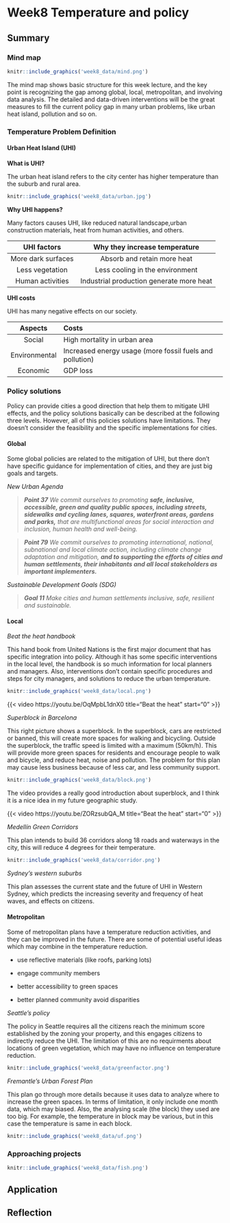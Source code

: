 # Week8 Temperature and policy

## Summary

### Mind map

```r
knitr::include_graphics('week8_data/mind.png') 
```

The mind map shows basic structure for this week lecture, and the key point is recognizing the gap among global, local, metropolitan, and involving data analysis. The detailed and data-driven interventions will be the great measures to fill the current policy gap in many urban problems, like urban heat island, pollution and so on.

### Temperature Problem Definition

#### Urban Heat Island (UHI)

**What is UHI?**

The urban heat island refers to the city center has higher temperature than the suburb and rural area.

```r
knitr::include_graphics('week8_data/urban.jpg') 
```

**Why UHI happens?**

Many factors causes UHI, like reduced natural landscape,urban construction materials, heat from human activities, and others.

|    UHI factors     |      Why they increase temperature       |
|:------------------:|:----------------------------------------:|
| More dark surfaces |       Absorb and retain more heat        |
|  Less vegetation   |     Less cooling in the environment      |
|  Human activities  | Industrial production generate more heat |

**UHI costs**

UHI has many negative effects on our society.

|    Aspects    | Costs                                                    |
|:-------------:|:---------------------------------------------------------|
|    Social     | High mortality in urban area                             |
| Environmental | Increased energy usage (more fossil fuels and pollution) |
|   Economic    | GDP loss                                                 |

### Policy solutions

Policy can provide cities a good direction that help them to mitigate UHI effects, and the policy solutions basically can be described at the following three levels. However, all of this policies solutions have limitations. They doesn't consider the feasibility and the specific implementations for cities.

#### Global

Some global policies are related to the mitigation of UHI, but there don't have specific guidance for implementation of cities, and they are just big goals and targets.

*New Urban Agenda*

> ***Point 37*** *We commit ourselves to promoting **safe, inclusive, accessible, green and quality public spaces, including streets, sidewalks and cycling lanes, squares, waterfront areas, gardens and parks,** that are multifunctional areas for social interaction and inclusion, human health and well-being.*

> ***Point 79*** *We commit ourselves to promoting international, national, subnational and local climate action, including climate change adaptation and mitigation, **and to supporting the efforts of cities and human settlements, their inhabitants and all local stakeholders as important implementers.***

*Sustainable Development Goals (SDG)*

> ***Goal 11*** *Make cities and human settlements inclusive, safe, resilient and sustainable.*

#### Local

*Beat the heat handbook*

This hand book from United Nations is the first major document that has specific integration into policy. Although it has some specific interventions in the local level, the handbook is so much information for local planners and managers. Also, interventions don't contain specific procedures and steps for city managers, and solutions to reduce the urban temperature.

```r
knitr::include_graphics('week8_data/local.png') 
```

{{< video https://youtu.be/OqMpbL1dnX0 title="Beat the heat" start="0" >}}

*Superblock in Barcelona*

This right picture shows a superblock. In the superblock, cars are restricted or banned, this will create more spaces for walking and bicycling. Outside the superblock, the traffic speed is limited with a maximum (50km/h). This will provide more green spaces for residents and encourage people to walk and bicycle, and reduce heat, noise and pollution. The problem for this plan may cause less business because of less car, and less community support.

```r
knitr::include_graphics('week8_data/block.png') 
```

The video provides a really good introduction about superblock, and I think it is a nice idea in my future geographic study.

{{< video https://youtu.be/ZORzsubQA_M title="Beat the heat" start="0" >}}

*Medellín Green Corridors*

This plan intends to build 36 corridors along 18 roads and waterways in the city, this will reduce 4 degrees for their temperature.

```r
knitr::include_graphics('week8_data/corridor.png') 
```

*Sydney's western suburbs*

This plan assesses the current state and the future of UHI in Western Sydney, which predicts the increasing severity and frequency of heat waves, and effects on citizens.

#### Metropolitan

Some of metropolitan plans have a temperature reduction activities, and they can be improved in the future. There are some of potential useful ideas which may combine in the temperature reduction.

-   use reflective materials (like roofs, parking lots)

-   engage community members

-   better accessibility to green spaces

-   better planned community avoid disparities

*Seattle's policy*

The policy in Seattle requires all the citizens reach the minimum score established by the zoning your property, and this engages citizens to indirectly reduce the UHI. The limitation of this are no requirments about locations of green vegetation, which may have no influence on temperature reduction.

```r
knitr::include_graphics('week8_data/greenfactor.png') 
```

*Fremantle's Urban Forest Plan*

This plan go through more details because it uses data to analyze where to increase the green spaces. In terms of limitation, it only include one month data, which may biased. Also, the analysing scale (the block) they used are too big. For example, the temperature in block may be various, but in this case the temperature is same in each block.

```r
knitr::include_graphics('week8_data/uf.png') 
```

### Approaching projects

```r
knitr::include_graphics('week8_data/fish.png') 
```

## Application

## Reflection
